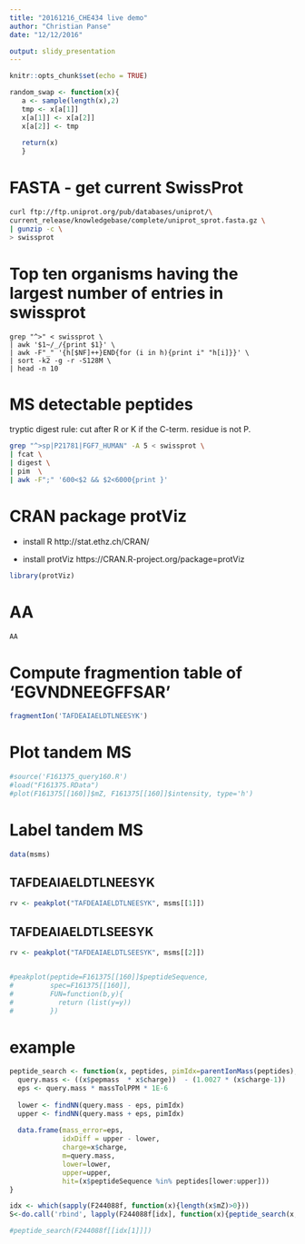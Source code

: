 ```yaml
---
title: "20161216_CHE434 live demo"
author: "Christian Panse"
date: "12/12/2016"

output: slidy_presentation
---
```


```r
knitr::opts_chunk$set(echo = TRUE)

random_swap <- function(x){
   a <- sample(length(x),2)
   tmp <- x[a[1]]
   x[a[1]] <- x[a[2]]
   x[a[2]] <- tmp
  
   return(x)
   }
```

# FASTA - get current SwissProt

```bash
curl ftp://ftp.uniprot.org/pub/databases/uniprot/\
current_release/knowledgebase/complete/uniprot_sprot.fasta.gz \
| gunzip -c \
> swissprot
```

# Top ten organisms having the largest number of entries in swissprot
```base
grep "^>" < swissprot \
| awk '$1~/_/{print $1}' \
| awk -F"_" '{h[$NF]++}END{for (i in h){print i" "h[i]}}' \
| sort -k2 -g -r -S128M \
| head -n 10
```

# MS detectable peptides

tryptic digest rule: cut after R or K if the C-term. residue is not P.
```bash
grep "^>sp|P21781|FGF7_HUMAN" -A 5 < swissprot \
| fcat \
| digest \
| pim  \
| awk -F";" '600<$2 && $2<6000{print }'
```


# CRAN package protViz

* install R
http://stat.ethz.ch/CRAN/

* install protViz
https://CRAN.R-project.org/package=protViz

```R
library(protViz)
```

# AA
```r
AA
```
# Compute fragmention table of 'EGVNDNEEGFFSAR'

```R
fragmentIon('TAFDEAIAELDTLNEESYK')
```


# Plot tandem MS

```R
#source('F161375_query160.R')
#load("F161375.RData")
#plot(F161375[[160]]$mZ, F161375[[160]]$intensity, type='h')
```

# Label tandem MS

```r
data(msms)
```

## TAFDEAIAELDTLNEESYK

```r
rv <- peakplot("TAFDEAIAELDTLNEESYK", msms[[1]])
```

## TAFDEAIAELDTLSEESYK

```r
rv <- peakplot("TAFDEAIAELDTLSEESYK", msms[[2]])


#peakplot(peptide=F161375[[160]]$peptideSequence, 
#         spec=F161375[[160]],
#         FUN=function(b,y){
#           return (list(y=y))
#         })
```


# example

```r

peptide_search <- function(x, peptides, pimIdx=parentIonMass(peptides), peptideMassTolerancePPM=5){
  query.mass <- ((x$pepmass  * x$charge))  - (1.0027 * (x$charge-1))
  eps <- query.mass * massTolPPM * 1E-6
  
  lower <- findNN(query.mass - eps, pimIdx)
  upper <- findNN(query.mass + eps, pimIdx)
  
  data.frame(mass_error=eps, 
             idxDiff = upper - lower, 
             charge=x$charge, 
             m=query.mass,
             lower=lower,
             upper=upper,
             hit=(x$peptideSequence %in% peptides[lower:upper]))
}

idx <- which(sapply(F244088f, function(x){length(x$mZ)>0}))
S<-do.call('rbind', lapply(F244088f[idx], function(x){peptide_search(x, swissprot_tryptic_peptides10K, pim )}))

#peptide_search(F244088f[[idx[1]]])

```
